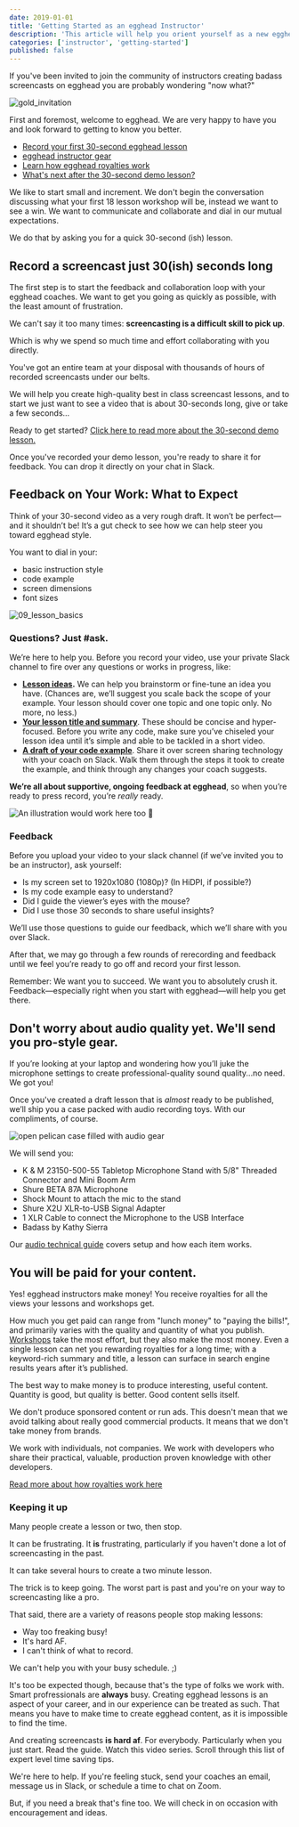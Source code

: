 ```yaml
---
date: 2019-01-01
title: 'Getting Started as an egghead Instructor'
description: 'This article will help you orient yourself as a new egghead instructor. If you were recently invited to teach on egghead, or are curious about how content is produced on egghead, you are ihn the right place!'
categories: ['instructor', 'getting-started']
published: false
---
```


If you've been invited to join the community of instructors creating badass screencasts on egghead you are probably wondering "now what?" 

![gold_invitation](./images/ch1_s4_invitation.png)

First and foremost, welcome to egghead. We are very happy to have you and look forward to getting to know you better.

- [Record your first 30-second egghead lesson](/instructor/getting-started/30-second-demo)
- [egghead instructor gear](/instructor/screencasting/audio-equipment)
- [Learn how egghead royalties work](/instructor/royalties)
- [What's next after the 30-second demo lesson?](/instructor/getting-started/first-full-lesson)

We like to start small and increment. We don't begin the conversation discussing what your first 18 lesson workshop will be, instead we want to see a win. We want to communicate and collaborate and dial in our mutual expectations.

We do that by asking you for a quick 30-second (ish) lesson.

## Record a screencast just 30(ish) seconds long

The first step is to start the feedback and collaboration loop with your egghead coaches. We want to get you going as quickly as possible, with the least amount of frustration.

We can't say it too many times: **screencasting is a difficult skill to pick up**.

Which is why we spend so much time and effort collaborating with you directly.

You've got an entire team at your disposal with thousands of hours of recorded screencasts under our belts.

We will help you create high-quality best in class screencast lessons, and to start we just want to see a video that is about 30-seconds long, give or take a few seconds...

Ready to get started? [Click here to read more about the 30-second demo lesson.](/instructor/getting-started/30-second-demo)

Once you've recorded your demo lesson, you're ready to share it for feedback. You can drop it directly on your chat in Slack.

## Feedback on Your Work: What to Expect

Think of your 30-second video as a very rough draft. It won’t be perfect—and it shouldn’t be! It’s a gut check to see how we can help steer you toward egghead style.

You want to dial in your:

- basic instruction style
- code example
- screen dimensions
- font sizes

![09_lesson_basics](./images/ch2_s4_lesson-basics.png)

### Questions? Just #ask.

We’re here to help you. Before you record your video, use your private Slack channel to fire over any questions or works in progress, like:

- [**Lesson ideas**](/instructor/style-guide/what-to-teach)**.** We can help you brainstorm or fine-tune an idea you have. (Chances are, we’ll suggest you scale back the scope of your example. Your lesson should cover one topic and one topic only. No more, no less.)
- [**Your lesson title and summary**](/instructor/style-guide/thinking-in-lessons). These should be concise and hyper-focused. Before you write any code, make sure you’ve chiseled your lesson idea until it’s simple and able to be tackled in a short video.
- [**A draft of your code example**](/instructor/style-guide/create-the-example-code). Share it over screen sharing technology with your coach on Slack. Walk them through the steps it took to create the example, and think through any changes your coach suggests.

**We’re all about supportive, ongoing feedback at egghead**, so when you’re ready to press record, you’re _really_ ready.

![An illustration would work here too 🙂](https://media1.giphy.com/media/111ebonMs90YLu/giphy.gif)

### Feedback

Before you upload your video to your slack channel (if we’ve invited you to be an instructor), ask yourself:

- Is my screen set to 1920x1080 (1080p)? (In HiDPI, if possible?)
- Is my code example easy to understand?
- Did I guide the viewer’s eyes with the mouse?
- Did I use those 30 seconds to share useful insights?

We’ll use those questions to guide our feedback, which we’ll share with you over Slack.

After that, we may go through a few rounds of rerecording and feedback until we feel you’re ready to go off and record your first lesson.

Remember: We want you to succeed. We want you to absolutely crush it. Feedback—especially right when you start with egghead—will help you get there.

## Don't worry about audio quality yet. We'll send you pro-style gear.

If you’re looking at your laptop and wondering how you’ll juke the microphone settings to create professional-quality sound quality...no need. We got you!

Once you've created a draft lesson that is _almost_ ready to be published, we’ll ship you a case packed with audio recording toys. With our compliments, of course.

![open pelican case filled with audio gear](../screencasting/audio-equipment/images/audio-setup/open-case.jpg)

We will send you:

- K & M 23150-500-55 Tabletop Microphone Stand with 5/8" Threaded Connector and Mini Boom Arm
- Shure BETA 87A Microphone
- Shock Mount to attach the mic to the stand
- Shure X2U XLR-to-USB Signal Adapter
- 1 XLR Cable to connect the Microphone to the USB Interface
- Badass by Kathy Sierra

Our [audio technical guide](/instructor/screencasting/audio-equipment) covers setup and how each item works.

## You will be paid for your content.

Yes! egghead instructors make money! You receive royalties for all the views your lessons and workshops get.

How much you get paid can range from "lunch money" to "paying the bills!", and primarily varies with the quality and quantity of what you publish. [Workshops](/instructor/workshops) take the most effort, but they also make the most money. Even a single lesson can net you rewarding royalties for a long time; with a keyword-rich summary and title, a lesson can surface in search engine results years after it’s published.

The best way to make money is to produce interesting, useful content. Quantity is good, but quality is better. Good content sells itself.

We don't produce sponsored content or run ads. This doesn't mean that we avoid talking about really good commercial products. It means that we don't take money from brands.

We work with individuals, not companies. We work with developers who share their practical, valuable, production proven knowledge with other developers.

[Read more about how royalties work here](/instructor/royalties)

### Keeping it up

Many people create a lesson or two, then stop.

It can be frustrating. It **is** frustrating, particularly if you haven't done a lot of screencasting in the past.

It can take several hours to create a two minute lesson.

The trick is to keep going. The worst part is past and you're on your way to screencasting like a pro.

That said, there are a variety of reasons people stop making lessons:

- Way too freaking busy!
- It's hard AF.
- I can't think of what to record.

We can't help you with your busy schedule. ;)

It's too be expected though, because that's the type of folks we work with. Smart profressionals are **always** busy. Creating egghead lessons is an aspect of your career, and in our experience can be treated as such. That means you have to make time to create egghead content, as it is impossible to find the time.

And creating screencasts **is hard af**. For everybody. Particularly when you just start. Read the guide. Watch this video series. Scroll through this list of expert level time saving tips.

We're here to help. If you're feeling stuck, send your coaches an email, message us in Slack, or schedule a time to chat on Zoom.

But, if you need a break that's fine too. We will check in on occasion with encouragement and ideas.
